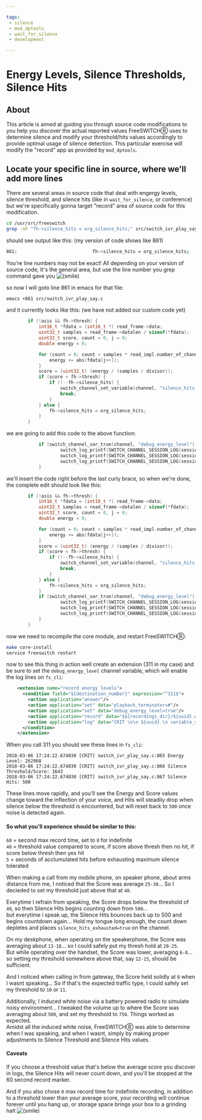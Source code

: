 ```yaml
---

tags:
 - silence
 - mod_dptools
 - wait_for_silence
 - development

---
```


# Energy Levels, Silence Thresholds, Silence Hits 

## About

This article is aimed at guiding you through source code modifications to you help you discover the actual reported values FreeSWITCHⓇ uses to determine silence and modify your threshold/hits values accordingly to provide optimal usage of silence detection. This particular exercise will modify the "record" app as provided by `mod_dptools`.

## Locate your specific line in source, where we'll add more lines

There are several areas in source code that deal with engergy levels, silence threshold, and silence hits (like in `wait_for_silence`, or conference) but we're specifically gonna target "record" area of source code for this modification.

```bash title="terminal session"
cd /usr/src/freeswitch
grep -nF "fh->silence_hits = org_silence_hits;" src/switch_ivr_play_say.c
```

should see output like this: (my version of code shows like 861)

```bash
861:                            fh->silence_hits = org_silence_hits;
```

You're line numbers may not be exact! All depending on your version of source code, It's the general area, but use the line number you grep command gave you ![(smile)](/images/icons/emoticons/smile.svg)

so now I will goto line 861 in emacs for that file:

```bash
emacs +861 src/switch_ivr_play_say.c
```

and it currently looks like this: (we have not added our custom code yet)

```c
        if (!asis && fh->thresh) {
            int16_t *fdata = (int16_t *) read_frame->data;
            uint32_t samples = read_frame->datalen / sizeof(*fdata);
            uint32_t score, count = 0, j = 0;
            double energy = 0;

            for (count = 0; count < samples * read_impl.number_of_channels; count++) {
                energy += abs(fdata[j++]);
            }
            score = (uint32_t) (energy / (samples / divisor));
            if (score < fh->thresh) {
                if (!--fh->silence_hits) {
                    switch_channel_set_variable(channel, "silence_hits_exhausted", "true");
                    break;
                }
            } else {
                fh->silence_hits = org_silence_hits;
            }
        }
```

we are going to add this code to the above function:

```c
            if (switch_channel_var_true(channel, "debug_energy_level")) {
                    switch_log_printf(SWITCH_CHANNEL_SESSION_LOG(session), SWITCH_LOG_CRIT, "Energy Level: %g\n", energy);
                    switch_log_printf(SWITCH_CHANNEL_SESSION_LOG(session), SWITCH_LOG_CRIT, "Silence Threshold/Score: %u\n", score);
                    switch_log_printf(SWITCH_CHANNEL_SESSION_LOG(session), SWITCH_LOG_CRIT, "Silence Hits: %d\n\n", fh->silence_hits);
            }
```

we'll insert the code right before the last curly brace, so when we're done, the complete edit should look like this:

```c
        if (!asis && fh->thresh) {
            int16_t *fdata = (int16_t *) read_frame->data;
            uint32_t samples = read_frame->datalen / sizeof(*fdata);
            uint32_t score, count = 0, j = 0;
            double energy = 0;

            for (count = 0; count < samples * read_impl.number_of_channels; count++) {
                energy += abs(fdata[j++]);
            }
            score = (uint32_t) (energy / (samples / divisor));
            if (score < fh->thresh) {
                if (!--fh->silence_hits) {
                    switch_channel_set_variable(channel, "silence_hits_exhausted", "true");
                    break;
                }
            } else {
                fh->silence_hits = org_silence_hits;
            }
            if (switch_channel_var_true(channel, "debug_energy_level")) {
                    switch_log_printf(SWITCH_CHANNEL_SESSION_LOG(session), SWITCH_LOG_CRIT, "Energy Level: %g\n", energy);
                    switch_log_printf(SWITCH_CHANNEL_SESSION_LOG(session), SWITCH_LOG_CRIT, "Silence Threshold/Score: %u\n", score);
                    switch_log_printf(SWITCH_CHANNEL_SESSION_LOG(session), SWITCH_LOG_CRIT, "Silence Hits: %d\n\n", fh->silence_hits);
            }
        }


```

now we need to recompile the core module, and restart FreeSWITCHⓇ:

```bash
make core-install
service freeswitch restart
```

now to see this thing in action well create an extension (311 in my case) and be sure to set the `debug_energy_level` channel variable, which will enable the log lines on `fs_cli`:

```xml
    <extension name="record energy levels">
      <condition field="${destination_number}" expression="^311$">
        <action application="answer"/>
        <action application="set" data="playback_terminator=#"/>
        <action application="set" data="debug_energy_level=true"/>
        <action application="record" data="$${recordings_dir}/${uuid}.wav 60 40 5"/>
        <action application="log" data="CRIT \n\n ${uuid} \n variable_slience_hits_exhausted = ${silence_hits_exhausted}"/>
      </condition>
    </extension>
```

When you call 311 you should see these lines in `fs_cli`:

```text
2018-03-06 17:24:22.674030 [CRIT] switch_ivr_play_say.c:865 Energy Level: 262968
2018-03-06 17:24:22.674030 [CRIT] switch_ivr_play_say.c:866 Silence Threshold/Score: 1643
2018-03-06 17:24:22.674030 [CRIT] switch_ivr_play_say.c:867 Silence Hits: 500
```

These lines move rapidly, and you'll see the Energy and Score values change toward the inflection of your voice, and Hits will steadily drop when silence below the threshold is encountered, but will reset back to `500` once noise is detected again.

#### So what you'll experience should be similar to this:

`60` = second max record time, set to `0` for indefinite  
`40` = threshold value compared to score, if score above thresh then no hit, if score below thresh then yes hit  
`5` = seconds of acclumulated hits before exhausting maximum silence tolerated

When making a call from my mobile phone, on speaker phone, about arms distance from me, I noticed that the Score was average `25-30`... So I decieded to set my threshold just above that at `40`.

Everytime I refrain from speaking, the Score drops below the threshold of `40`, so then Silence Hits begins counting down from `500`...  
but everytime i speak up, the Silence Hits bounces back up to 500 and begins countdown again... Hold my tongue long enough, the count down depletes and places `silence_hits_exhausted=true` on the channel.

On my deskphone, when operating on the speakerphone, the Score was averaging about `13-18`... so I could safely put my thresh hold at `20-25`.  
But while operating over the handset, the Score was lower, averaging `6-8`... so setting my threshold somewhere above that, say `12-15`, should be sufficient.

And I noticed when calling in from gateway, the Score held solidly at `8` when I wasnt speaking... So if that's the expected traffic type, I could safely set my threshold to `10` or `11`.

Additionally, I induced white noise via a battery powered radio to simulate noisy environment... I tweaked the volume up to where the Score was averaging about `500`, and set my threshold to `750`. Things worked as expected.  
Amidst all the induced white noise, FreeSWITCHⓇ was able to determine when I was speaking, and when I wasnt, simply by making proper adjustments to Silence Threshold and Silence Hits values.

#### Caveats

If you choose a threshold value that's below the average score you discover in logs, the Silence Hits will never count down, and you'll be stopped at the 60 second record marker.

And if you also chose `0` max record time for indefinite recording, in addition to a threshold lower than your average score, your recording will continue forever until you hang up, or storage space brings your box to a grinding halt ![(smile)](/images/icons/emoticons/smile.svg)

